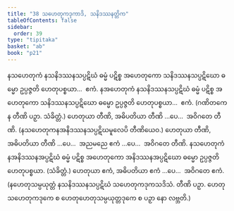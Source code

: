 ```yaml
---
title: "38 သဟေတုကဒုကာဒိ, သနိဒဿနတ္တိက"
tableOfContents: false
sidebar:
  order: 39
type: "tipitaka"
basket: "ab"
book: "p21"
---
```



<DynamicBreadcrumb />

<Division number="86" book="p21" e="ch" v="40" p="365">

<Paragraph number="211" book="p21">
နသဟေတုကံ နသနိဒဿနသပ္ပဋိဃံ ဓမ္မံ ပဋိစ္စ အဟေတုကော သနိဒဿနသပ္ပဋိဃော ဓမ္မော ဥပ္ပဇ္ဇတိ ဟေတုပစ္စယာ…  ဧကံ.
</Paragraph>

<Paragraph number="212" book="p21">
နအဟေတုကံ နသနိဒဿနသပ္ပဋိဃံ ဓမ္မံ ပဋိစ္စ အဟေတုကော သနိဒဿနသပ္ပဋိဃော ဓမ္မော ဥပ္ပဇ္ဇတိ ဟေတုပစ္စယာ…  ဧကံ. (ဂဏိတကေန တီဏိ ပဉှာ. သံခိတ္တံ.) ဟေတုယာ တီဏိ, အဓိပတိယာ တီဏိ …ပေ…  အဝိဂတေ တီဏိ.
</Paragraph>

<Paragraph number="213" book="p21">
(နသဟေတုကနအနိဒဿနသပ္ပဋိဃမူလေပိ တီဏိယေဝ.) ဟေတုယာ တီဏိ, အဓိပတိယာ တီဏိ …ပေ…  အညမညေ ဧကံ …ပေ…  အဝိဂတေ တီဏိ.
</Paragraph>

<Paragraph number="214" book="p21">
နသဟေတုကံ နအနိဒဿနအပ္ပဋိဃံ ဓမ္မံ ပဋိစ္စ အဟေတုကော အနိဒဿနအပ္ပဋိဃော ဓမ္မော ဥပ္ပဇ္ဇတိ ဟေတုပစ္စယာ. (သံခိတ္တံ.) ဟေတုယာ ဧကံ, အဓိပတိယာ ဧကံ …ပေ…  အဝိဂတေ ဧကံ.
</Paragraph>

<Paragraph number="215" book="p21">
(နဟေတုသမ္ပယုတ္တံ နသနိဒဿနသပ္ပဋိဃံ သဟေတုကဒုကသဒိသံ. တီဏိ ပဉှာ. ဟေတုသဟေတုကဒုကေ စ ဟေတုဟေတုသမ္ပယုတ္တဒုကေ စ ပဉှာ နော လဗ္ဘတိ.)
</Paragraph>
</Division>